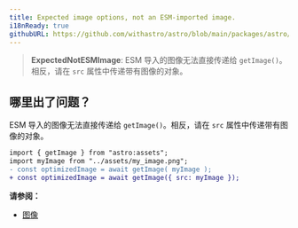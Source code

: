 ```yaml
---
title: Expected image options, not an ESM-imported image.
i18nReady: true
githubURL: https://github.com/withastro/astro/blob/main/packages/astro/src/core/errors/errors-data.ts
---
```


> **ExpectedNotESMImage**: ESM 导入的图像无法直接传递给 `getImage()`。相反，请在 `src` 属性中传递带有图像的对象。

## 哪里出了问题？

ESM 导入的图像无法直接传递给 `getImage()`。相反，请在 `src` 属性中传递带有图像的对象。

```diff
import { getImage } from "astro:assets";
import myImage from "../assets/my_image.png";
- const optimizedImage = await getImage( myImage );
+ const optimizedImage = await getImage({ src: myImage });
```

**请参阅：**

- [图像](/zh-cn/guides/images/)
